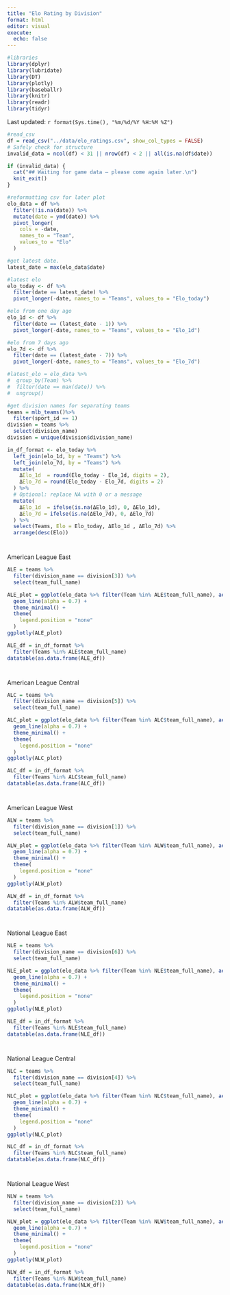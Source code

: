 ---
title: "Elo Rating by Division"
format: html
editor: visual
execute:
  echo: false
---

```{r message = FALSE, warning = FALSE}
#libraries
library(dplyr)
library(lubridate)
library(DT)
library(plotly)
library(baseballr)
library(knitr)
library(readr)
library(tidyr)
```

Last updated: `r format(Sys.time(), "%m/%d/%Y %H:%M %Z")`

```{r}
#read_csv
df = read_csv("../data/elo_ratings.csv", show_col_types = FALSE)
# Safely check for structure
invalid_data = ncol(df) < 31 || nrow(df) < 2 || all(is.na(df$date))

if (invalid_data) {
  cat("## Waiting for game data — please come again later.\n")
  knit_exit()
}
```

```{r}
#reformatting csv for later plot
elo_data = df %>% 
  filter(!is.na(date)) %>% 
  mutate(date = ymd(date)) %>% 
  pivot_longer(
    cols = -date,
    names_to = "Team",
    values_to = "Elo"
  )

#get latest date. 
latest_date = max(elo_data$date)

#latest elo
elo_today <- df %>%
  filter(date == latest_date) %>%
  pivot_longer(-date, names_to = "Teams", values_to = "Elo_today")

#elo from one day ago
elo_1d <- df %>%
  filter(date == (latest_date - 1)) %>%
  pivot_longer(-date, names_to = "Teams", values_to = "Elo_1d")

#elo from 7 days ago
elo_7d <- df %>%
  filter(date == (latest_date - 7)) %>%
  pivot_longer(-date, names_to = "Teams", values_to = "Elo_7d")

#latest_elo = elo_data %>% 
#  group_by(Team) %>% 
#  filter(date == max(date)) %>% 
#  ungroup()
```

```{r}
#get division names for separating teams 
teams = mlb_teams()%>% 
  filter(sport_id == 1)
division = teams %>% 
  select(division_name) 
division = unique(division$division_name)
```

```{r}
in_df_format <- elo_today %>%
  left_join(elo_1d, by = "Teams") %>%
  left_join(elo_7d, by = "Teams") %>%
  mutate(
    ΔElo_1d  = round(Elo_today - Elo_1d, digits = 2),
    ΔElo_7d = round(Elo_today - Elo_7d, digits = 2)
  ) %>%
  # Optional: replace NA with 0 or a message
  mutate(
    ΔElo_1d  = ifelse(is.na(ΔElo_1d), 0, ΔElo_1d),
    ΔElo_7d = ifelse(is.na(ΔElo_7d), 0, ΔElo_7d)
  ) %>%
  select(Teams, Elo = Elo_today, ΔElo_1d , ΔElo_7d) %>%
  arrange(desc(Elo))
```

::: {style="margin-top: 40px;"}
American League East
:::

```{r message = FALSE}
ALE = teams %>% 
  filter(division_name == division[3]) %>% 
  select(team_full_name)
```

```{r}
ALE_plot = ggplot(elo_data %>% filter(Team %in% ALE$team_full_name), aes(x = date, y = Elo, color = Team)) +
  geom_line(alpha = 0.7) +
  theme_minimal() +
  theme(
    legend.position = "none"
  )
ggplotly(ALE_plot)
```

```{r}
ALE_df = in_df_format %>% 
  filter(Teams %in% ALE$team_full_name)
datatable(as.data.frame(ALE_df))
```

::: {style="margin-top: 40px;"}
American League Central
:::

```{r}
ALC = teams %>% 
  filter(division_name == division[5]) %>% 
  select(team_full_name)
```

```{r}
ALC_plot = ggplot(elo_data %>% filter(Team %in% ALC$team_full_name), aes(x = date, y = Elo, color = Team)) +
  geom_line(alpha = 0.7) +
  theme_minimal() +
  theme(
    legend.position = "none"
  )
ggplotly(ALC_plot)
```

```{r}
ALC_df = in_df_format %>% 
  filter(Teams %in% ALC$team_full_name)
datatable(as.data.frame(ALC_df))
```

::: {style="margin-top: 40px;"}
American League West
:::

```{r}
ALW = teams %>% 
  filter(division_name == division[1]) %>% 
  select(team_full_name)
```

```{r}
ALW_plot = ggplot(elo_data %>% filter(Team %in% ALW$team_full_name), aes(x = date, y = Elo, color = Team)) +
  geom_line(alpha = 0.7) +
  theme_minimal() +
  theme(
    legend.position = "none"
  )
ggplotly(ALW_plot)
```

```{r}
ALW_df = in_df_format %>% 
  filter(Teams %in% ALW$team_full_name)
datatable(as.data.frame(ALW_df))
```

::: {style="margin-top: 40px;"}
National League East
:::

```{r}
NLE = teams %>% 
  filter(division_name == division[6]) %>% 
  select(team_full_name)
```

```{r}
NLE_plot = ggplot(elo_data %>% filter(Team %in% NLE$team_full_name), aes(x = date, y = Elo, color = Team)) +
  geom_line(alpha = 0.7) +
  theme_minimal() +
  theme(
    legend.position = "none"
  )
ggplotly(NLE_plot)
```

```{r}
NLE_df = in_df_format %>% 
  filter(Teams %in% NLE$team_full_name)
datatable(as.data.frame(NLE_df))
```

::: {style="margin-top: 40px;"}
National League Central
:::

```{r}
NLC = teams %>% 
  filter(division_name == division[4]) %>% 
  select(team_full_name)
```

```{r}
NLC_plot = ggplot(elo_data %>% filter(Team %in% NLC$team_full_name), aes(x = date, y = Elo, color = Team)) +
  geom_line(alpha = 0.7) +
  theme_minimal() +
  theme(
    legend.position = "none"
  )
ggplotly(NLC_plot)
```

```{r}
NLC_df = in_df_format %>% 
  filter(Teams %in% NLC$team_full_name)
datatable(as.data.frame(NLC_df))
```

::: {style="margin-top: 40px;"}
National League West
:::

```{r}
NLW = teams %>% 
  filter(division_name == division[2]) %>% 
  select(team_full_name)
```

```{r}
NLW_plot = ggplot(elo_data %>% filter(Team %in% NLW$team_full_name), aes(x = date, y = Elo, color = Team)) +
  geom_line(alpha = 0.7) +
  theme_minimal() +
  theme(
    legend.position = "none"
  )
ggplotly(NLW_plot)
```

```{r}
NLW_df = in_df_format %>% 
  filter(Teams %in% NLW$team_full_name)
datatable(as.data.frame(NLW_df))
```
